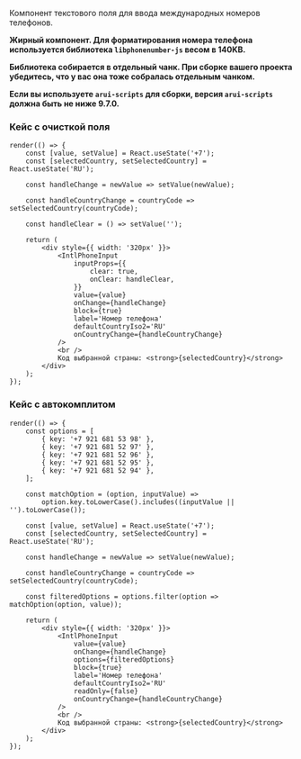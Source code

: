 Компонент текстового поля для ввода международных номеров телефонов.

**Жирный компонент. Для форматирования номера телефона используется библиотека `libphonenumber-js` весом в 140KB.**

**Библиотека собирается в отдельный чанк. При сборке вашего проекта убедитесь, что у вас она тоже собралась отдельным чанком.**

**Если вы используете `arui-scripts` для сборки, версия `arui-scripts` должна быть не ниже 9.7.0.**

### Кейс с очисткой поля

```tsx live
render(() => {
    const [value, setValue] = React.useState('+7');
    const [selectedCountry, setSelectedCountry] = React.useState('RU');

    const handleChange = newValue => setValue(newValue);

    const handleCountryChange = countryCode => setSelectedCountry(countryCode);

    const handleClear = () => setValue('');

    return (
        <div style={{ width: '320px' }}>
            <IntlPhoneInput
                inputProps={{
                    clear: true,
                    onClear: handleClear,
                }}
                value={value}
                onChange={handleChange}
                block={true}
                label='Номер телефона'
                defaultCountryIso2='RU'
                onCountryChange={handleCountryChange}
            />
            <br />
            Код выбранной страны: <strong>{selectedCountry}</strong>
        </div>
    );
});
```

### Кейс с автокомплитом

```tsx live
render(() => {
    const options = [
        { key: '+7 921 681 53 98' },
        { key: '+7 921 681 52 97' },
        { key: '+7 921 681 52 96' },
        { key: '+7 921 681 52 95' },
        { key: '+7 921 681 52 94' },
    ];

    const matchOption = (option, inputValue) =>
        option.key.toLowerCase().includes((inputValue || '').toLowerCase());

    const [value, setValue] = React.useState('+7');
    const [selectedCountry, setSelectedCountry] = React.useState('RU');

    const handleChange = newValue => setValue(newValue);

    const handleCountryChange = countryCode => setSelectedCountry(countryCode);

    const filteredOptions = options.filter(option => matchOption(option, value));

    return (
        <div style={{ width: '320px' }}>
            <IntlPhoneInput
                value={value}
                onChange={handleChange}
                options={filteredOptions}
                block={true}
                label='Номер телефона'
                defaultCountryIso2='RU'
                readOnly={false}
                onCountryChange={handleCountryChange}
            />
            <br />
            Код выбранной страны: <strong>{selectedCountry}</strong>
        </div>
    );
});
```
